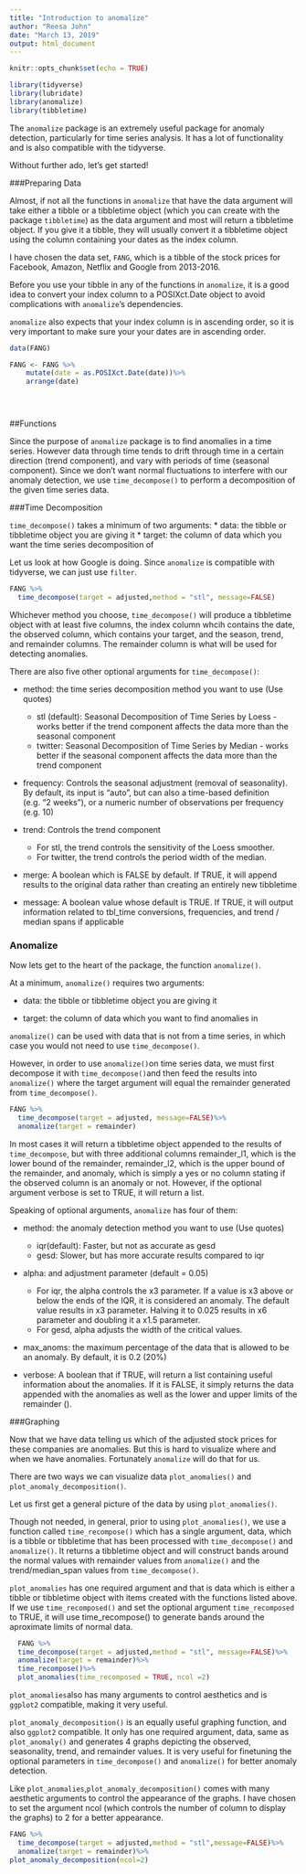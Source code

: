 ```yaml
---
title: "Introduction to anomalize"
author: "Reesa John"
date: "March 13, 2019"
output: html_document
---
```


```r
knitr::opts_chunk$set(echo = TRUE)
```

```r
library(tidyverse)
library(lubridate)
library(anomalize)
library(tibbletime)

```

The `anomalize` package is an extremely useful package for anomaly detection, particularly for time series analysis. It has a lot of functionality and is also compatible with the tidyverse.

Without further ado, let's get started!


###Preparing Data

Almost, if not all the functions in `anomalize` that have the data argument will take either a tibble or a tibbletime object (which you can create with the package `tibbletime`) as the data argument and most will return a tibbletime object. If you give it a tibble, they will usually convert it a tibbletime object using the column containing your dates as the index column.

I have chosen the data set, `FANG`, which is a tibble of the stock prices for Facebook, Amazon, Netflix and Google from 2013-2016. 

Before you use your tibble in any of the functions in `anomalize`, it is a good idea to convert your index column to a POSIXct.Date object to avoid complications with `anomalize`'s dependencies.

`anomalize` also expects that your index column is in ascending order, so it is very important to make sure your your dates are in ascending order.

```r

data(FANG)

FANG <- FANG %>%
    mutate(date = as.POSIXct.Date(date))%>%
    arrange(date)


  
```


##Functions

Since the purpose of `anomalize` package is to find anomalies in a time series. However data through time tends to drift through time in a certain direction (trend component), and vary with periods of time (seasonal component). Since we don't want normal fluctuations to interfere with our anomaly detection, we use `time_decompose()` to perform a decomposition of the given time series data.

###Time Decomposition

`time_decompose()` takes a minimum of two arguments:
  * data: the tibble or tibbletime object you are giving it
  * target: the column of data which you want the time series decomposition of
  
Let us look at how Google is doing. Since `anomalize` is compatible with tidyverse, we can just use `filter`.

```r
FANG %>%
  time_decompose(target = adjusted,method = "stl", message=FALSE)
```

Whichever method you choose, `time_decompose()` will produce a tibbletime object with at least five columns, the index column whcih contains the date, the observed column, which contains your target, and the season, trend, and remainder columns. The remainder column is what will be used for detecting anomalies.

There are also five other optional arguments for `time_decompose()`:

  * method: the time series decomposition method you want to use (Use quotes)
    + stl (default): Seasonal Decomposition of Time Series by Loess - works better if the trend component affects the data        more than the seasonal component
    + twitter: Seasonal Decomposition of Time Series by Median - works better if the seasonal component affects the data          more than the trend component

  * frequency: Controls the seasonal adjustment (removal of seasonality). By default, its input is "auto", but can also a        time-based definition (e.g. "2 weeks"), or a numeric number of observations per frequency (e.g. 10)
  
  * trend: Controls the trend component 
    + For stl, the trend controls the sensitivity of the Loess smoother. 
    + For twitter, the trend controls the period width of the median.
  
  * merge: A boolean which is FALSE by default. If TRUE, it will append results to the original data rather than creating an     entirely new tibbletime 
  
  * message: A boolean value whose default is TRUE. If TRUE, it will output information related to tbl_time conversions,
    frequencies, and trend / median spans if applicable

### Anomalize

Now lets get to the heart of the package, the function `anomalize()`.

At a minimum, `anomalize()` requires two arguments:

  * data: the tibble or tibbletime object you are giving it
  
  * target: the column of data which you want to find anomalies in
  
`anomalize()` can be used with data that is not from a time series, in which case you would not need to use `time_decompose()`.

However, in order to use `anomalize()`on time series data, we must first decompose it with `time_decompose()`and then feed the results into `anomalize()` where the target argument will equal the remainder generated from `time_decompose()`. 

```r
FANG %>%
  time_decompose(target = adjusted, message=FALSE)%>%
  anomalize(target = remainder)

```
In most cases it will return a tibbletime object appended to the results of `time_decompose`, but with three additional columns remainder_l1, which is the lower bound of the remainder, remainder_l2, which is the upper bound of the remainder, and anomaly, which is simply a yes or no column stating if the observed column is an anomaly or not. However, if the optional argument verbose is set to TRUE, it will return a list.

Speaking of optional arguments, `anomalize` has four of them:

* method: the anomaly detection method you want to use (Use quotes)
    + iqr(default): Faster, but not as accurate as gesd
    + gesd: Slower, but has more accurate results compared to iqr
    
* alpha: and adjustment parameter (default = 0.05)
  + For iqr, the alpha controls the x3 parameter. If a value is x3 above or below the ends of the IQR, it is considered an      anomaly. The default value results in x3 parameter. Halving it to 0.025 results in x6 parameter and doubling it a x1.5
    parameter.
  + For gesd, alpha adjusts the width of the critical values.

* max_anoms: the maximum percentage of the data that is allowed to be an anomaly. By default, it is 0.2 (20%)

* verbose: A boolean that if TRUE, will return a list containing useful information about the anomalies. If it is FALSE,      it simply returns the data appended with the anomalies as well as the lower and upper limits of the remainder (). 

###Graphing

Now that we have data telling us which of the adjusted stock prices for these companies are anomalies. But this is hard to visualize where and when we have anomalies. Fortunately `anomalize` will do that for us.

There are two ways we can visualize data `plot_anomalies()` and `plot_anomaly_decomposition()`.

Let us first get a general picture of the data by using `plot_anomalies()`. 

Though not needed, in general, prior to using `plot_anomalies()`, we use a function called `time_recompose()` which has a single argument, data, which is a tibble or tibbletime that has been processed with `time_decompose()` and `anomalize()`. It returns a tibbletime object and will construct bands around the normal values with remainder values from `anomalize()` and the trend/median_span values from `time_decompose()`.

`plot_anomalies` has one required argument and that is data which is either a tibble or tibbletime object with items created with the functions listed above. If we use `time_recomposed()` and set the optional argument `time_recomposed` to TRUE, it will use time_recompose() to generate bands around the aproximate limits of normal data.

```r
  FANG %>%
  time_decompose(target = adjusted,method = "stl", message=FALSE)%>%
  anomalize(target = remainder)%>%
  time_recompose()%>%
  plot_anomalies(time_recomposed = TRUE, ncol =2)
```

`plot_anomalies`also has many arguments to control aesthetics and is `ggplot2` compatible, making it very useful.


`plot_anomaly_decomposition()` is an equally useful graphing function, and also `ggplot2` compatible. It only has one required argument, data, same as `plot_anomaly()` and generates 4 graphs depicting the observed, seasonality, trend, and remainder values. It is very useful for finetuning the optional parameters in `time_decompose()` and `anomalize()` for better anomaly detection.

Like `plot_anomalies`,`plot_anomaly_decomposition()` comes with many aesthetic arguments to control the appearance of the graphs. I have chosen to set the argument ncol (which controls the number of column to display the graphs) to 2 for a better appearance.

```r
FANG %>%
  time_decompose(target = adjusted,method = "stl",message=FALSE)%>%
  anomalize(target = remainder)%>%
plot_anomaly_decomposition(ncol=2)
```


